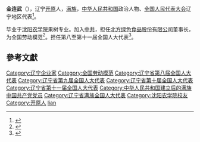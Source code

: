 '''金连武'''（{{bd|1945年||}}），辽宁[[开原市|开原]]人，[[满族|满族]]，[[中华人民共和国|中华人民共和国]]政治人物、[[全国人民代表大会|全国人民代表大会]]辽宁地区代表<ref>{{cite web|author=新华网|title=第十一届全国人大代表|url=http://news.xinhuanet.com/ziliao/2008-03/03/content_7708230.htm?node=36628|publisher=新华网|accessdate=2014-01-07|archive-date=2014-01-10|archive-url=https://web.archive.org/web/20140110211415/http://news.xinhuanet.com/ziliao/2008-03/03/content_7708230.htm?node=36628|dead-url=no}}</ref>。

毕业于[[沈阳农学院|沈阳农学院]]果树专业。加入[[中共|中共]]，担任[[北方绿色食品股份有限公司|北方绿色食品股份有限公司]]董事长，为全国劳动模范<ref>{{cite news|title=金连武 北方绿色食品股份有限公司董事长|url=http://finance.people.com.cn/GB/8215/121847/121855/7189488.html|accessdate=2014-03-06|newspaper=人民网|archive-date=2016-03-04|archive-url=https://web.archive.org/web/20160304195144/http://finance.people.com.cn/GB/8215/121847/121855/7189488.html|dead-url=no}}</ref>。担任第八至第十一届全国人大代表<ref>{{cite news|title=全国人大代表信息-金连武|url= http://210.82.31.1:8084/delegate/viewDelegate.action?dbid=110432|accessdate=2013-04-05|newspaper=全国人大网|archive-url=https://web.archive.org/web/20140306041916/http://www.npc.gov.cn/delegate/viewDelegate.action?dbid=110432|archive-date=2014-03-06|dead-url=yes}}</ref>。

==參考文獻==
{{reflist}}

{{DEFAULTSORT:jin lianwu}}
[[Category:辽宁企业家|Category:辽宁企业家]]
[[Category:全国劳动模范|Category:全国劳动模范]]
[[Category:辽宁省第八届全国人大代表|Category:辽宁省第八届全国人大代表]]
[[Category:辽宁省第九届全国人大代表|Category:辽宁省第九届全国人大代表]]
[[Category:辽宁省第十届全国人大代表|Category:辽宁省第十届全国人大代表]]
[[Category:辽宁省第十一届全国人大代表|Category:辽宁省第十一届全国人大代表]]
[[Category:中华人民共和国建立后的满族中国共产党党员|Category:中华人民共和国建立后的满族中国共产党党员]]
[[Category:辽宁省满族全国人大代表|Category:辽宁省满族全国人大代表]]
[[Category:沈阳农学院校友|Category:沈阳农学院校友]]
[[Category:开原人|Category:开原人]]
[[Category:金姓|lian]]
{{china-bio-stub}}